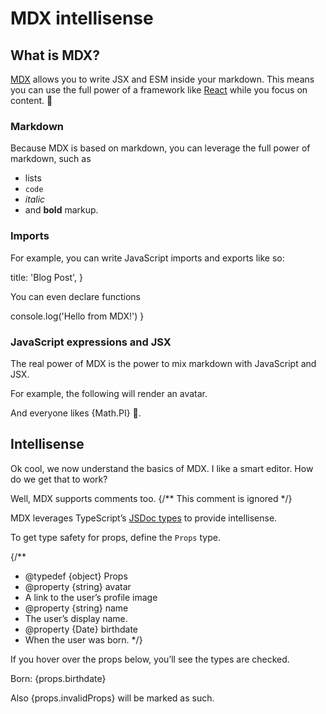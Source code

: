 # MDX intellisense

## What is MDX?

[MDX][mdx] allows you to write JSX and ESM inside your markdown. This means you
can use the full power of a framework like [React](https://reactjs.org) while
you focus on content. 🤯

### Markdown

Because MDX is based on markdown, you can leverage the full power of markdown, such as

- lists
- `code`
- _italic_
- and **bold** markup.

### Imports

For example, you can write JavaScript imports and exports like so:


  title: 'Blog Post',
}

You can even declare functions

  console.log('Hello from MDX!')
}

### JavaScript expressions and JSX

The real power of MDX is the power to mix markdown with JavaScript and JSX.

For example, the following will render an avatar.

<Avatar
  avatar={props.avatar}
  name={props.name}
/>

And everyone likes {Math.PI} 🥧.

## Intellisense

Ok cool, we now understand the basics of MDX. I like a smart editor. How do we get that to work?

Well, MDX supports comments too. {/** This comment is ignored */}

MDX leverages TypeScript’s [JSDoc types](https://www.typescriptlang.org/docs/handbook/jsdoc-supported-types.html)
to provide intellisense.

To get type safety for props, define the `Props` type.

{/**
  * @typedef {object} Props
  * @property {string} avatar
  * A link to the user’s profile image
  * @property {string} name
  * The user’s display name.
  * @property {Date} birthdate
  * When the user was born.
  */}

If you hover over the props below, you’ll see the types are checked.

<Avatar
  avatar={props.avatar}
  birthdate={props.birthdate}
  name={props.name}
/>

Born: {props.birthdate}

Also {props.invalidProps} will be marked as such.

[mdx]: https://mdx-js.com
